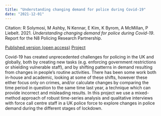 ```yaml
---
title: "Understanding changing demand for police during Covid-19"
date: "2021-12-01"
---
```


Citation: R Solymosi, M Ashby, N Kennar, E Kim, K Byrom, A McMillan, P Liebelt. 2021. _Understanding changing demand for police during Covid-19_. Report for the N8 Policing Research Partnership.

[Published version (open access)](https://www.n8prp.org.uk/wp-content/uploads/sites/315/2022/01/Reka-Solymosi-Police-Demand-Covid.pdf){.btn .btn-primary}
[Project](https://www.n8prp.org.uk/home/research/small-grants/changing-demand-for-police-during-covid-19/){.btn .btn-primary}

Covid-19 has created unprecedented challenges for policing in the UK and globally, both by creating new tasks (e.g. enforcing government restrictions or shielding vulnerable staff), and by shifting patterns in demand resulting from changes in people’s routine activities. There has been some work both in-house and academic, looking at some of these shifts, however these either focus only on crimes, and/or calculate changes by comparing the time period in question to the same time last year, a technique which can provide incorrect and misleading results.  In this project we use a mixed-method approach of robust time-series analysis and qualitative interviews with force call centre staff in a UK police force to explore changes in police demand during the different stages of lockdown.
